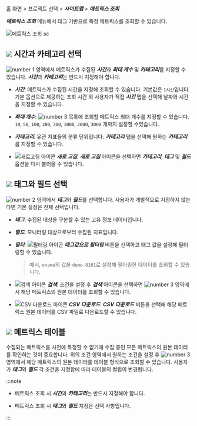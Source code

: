 홈 화면 > 프로젝트 선택 > ***사이트맵*** > ***메트릭스 조회***

***메트릭스 조회*** 메뉴에서 태그 기반으로 특정 메트릭스를 조회할 수 있습니다. 

![메트릭스 조회 sc](/img/metrics-search-java.png)

## ![](/img/number-01.png) 시간과 카테고리 선택

![number 1](/img/number-01.png) 영역에서 메트릭스가 수집된 ***시간***과 ***최대 개수*** 및 ***카테고리***를 지정할 수 있습니다. ***시간***과 ***카테고리***는 반드시 지정해야 합니다.

* ***시간***: 메트릭스가 수집된 시간을 지정해 조회할 수 있습니다. 기본값은 `1시간`입니다. 기본 옵션으로 제공하는 조회 시간 외 사용자가 직접 ***시간*** 탭을 선택해 날짜와 시간을 지정할 수 있습니다.

* ***최대 개수***: ![number 3](/img/number-03.png) 목록에 조회할 메트릭스 최대 개수를 지정할 수 있습니다. `10`, `50`, `100`, `200`, `300`, `1000`, `2000`, `3000` 개까지 설정할 수있습니다.

* ***카테고리***: 유관 지표들의 분류 단위입니다. ***카테고리*** 탭을 선택해 원하는 ***카테고리***를 지정할 수 있습니다.

* ![새로고침 아이콘](/img/ic-refresh-w-bg.svg) ***새로 고침***: ***새로 고침*** 아이콘을 선택하면 ***카테고리***, ***태그*** 및 ***필드*** 옵션을 다시 불러올 수 있습니다.

## ![](/img/number-02.png) 태그와 필드 선택

![number 2](/img/number-02.png) 영역에서 ***태그***와 ***필드***를 선택합니다. 사용자가 개별적으로 지정하지 않는다면 기본 설정은 전체 선택입니다. 

* ***태그***: 수집된 대상을 구분할 수 있는 고유 정보 데이터입니다.

* ***필드***: 모니터링 대상으로부터 수집된 지표입니다.

* ***필터***: ![필터링 아이콘](/img/ico-filter.svg) ***태그값으로 필터링*** 버튼을 선택하고 태그 값을 설정해 필터링할 수 있습니다.

  > 예시, `oname`의 값을 `demo-8101`로 설정해 필터링한 데이터를 조회할 수 있습니다.

* ![검색 아이콘](/img/ic-search-on-press.svg) ***검색***: 조건을 설정 후 ***검색*** 아이콘을 선택하면 ![number 3](/img/number-03.png) 영역에서 해당 메트릭스의 원본 데이터를 조회할 수 있습니다. 

* ![CSV 다운로드 아이콘](/img/ic-csv-download-ms.svg) ***CSV 다운로드***: ***CSV 다운로드*** 버튼을 선택해 해당 메트릭스 원본 데이터를 CSV 파일로 다운로드할 수 있습니다.

## ![](/img/number-03.png) 메트릭스 테이블

수집되는 메트릭스를 사전에 특정할 수 없기에 수집 중인 모든 메트릭스의 원본 데이터를 확인하는 것이 중요합니다.  위의 조건 영역에서 원하는 조건을 설정 후 ![number 3](/img/number-03.png) 영역에서 해당 메트릭스의 원본 데이터를 테이블 형식으로 조회할 수 있습니다. 사용자가 ***태그***와 ***필드*** 각 조건을 지정함에 따라 테이블의 컬럼이 변경됩니다.

:::note

* 메트릭스 조회 시 ***시간***과 ***카테고리***는 반드시 지정해야 합니다. 

* 메트릭스 조회 시 ***태그***와 ***필드*** 지정은 선택 사항입니다. 

:::

<!-- 

`5분`, `10분`, `1시간`, `1주`, `3주`, `금일`, `1일 전`, `7일 전`, `시작 시간 ~ 5분`, `시작 시간 ~ 10분`, `시작 시간 ~ 1시간`

***시간***과 ***카테고리***는 반드시 지정해야 합니다. ***태그***와 ***필드***는 지정하지 않으면 전체 선택이 기본 설정입니다. 

-->